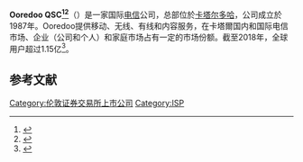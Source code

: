 {{Infobox company
| name = Ooredoo QSC
| products = 
| homepage = {{URL|ooredoo.com}}
| subsid = 
| divisions = 
| parent = 

| owner = 

| services = 
| industry = [[电信|电信]]
| logo = Ooredoo logo 2017.png

| locations = 
| location_city = [[多哈|多哈]]
| defunct = <!-- {{End date|df=yes|YYYY|MM|DD}} -->
| founder = 
| foundation = <!-- {{Start date|df=yes|1987}} -->
| successor = 
| predecessor = 
| fate = 

| type = [[上市公司|上市公司]]
| former_name = Qtel Group (1987–2013)
| footnotes = 
}}'''Ooredoo QSC<ref name="tr-mm-2016">{{cite web |last1=Maakaron |first1=Charbel |last2=Montouché |first2=Arnaud |title=Establishing a business in Qatar |url=https://content.next.westlaw.com/4-549-2825?__lrTS=20201105094340639&transitionType=Default&contextData=(sc.Default)&firstPage=true |website=Thompson Reuters Practical Law |access-date=24 February 2021 |date=February 1, 2016}}</ref><ref>{{Cite web |url=https://www.gulf-times.com/story/357550/Legal-name-officially-changes-to-Ooredoo-QSC |title=存档副本 |access-date=2021-03-16 |archive-date=2021-05-12 |archive-url=https://web.archive.org/web/20210512151207/https://www.gulf-times.com/story/357550/Legal-name-officially-changes-to-Ooredoo-QSC |dead-url=no }}</ref>'''（{{Lang-ar|أريد}}）是一家国际[[电信|电信]]公司，总部位於[[卡塔尔|卡塔尔]][[多哈|多哈]]，公司成立於1987年。Ooredoo提供移动、无线、有线和内容服务，在卡塔爾国内和国际电信市场、企业（公司和个人）和家庭市场占有一定的市场份额。截至2018年，全球用户超过1.15亿<ref>{{Cite web |url=https://www.ooredoo.com/wp-content/uploads/2019/03/Q4-Financial-results-presentation-F.pdf |title=存档副本 |access-date=2021-03-16 |archive-date=2019-08-27 |archive-url=https://web.archive.org/web/20190827084453/https://www.ooredoo.com/wp-content/uploads/2019/03/Q4-Financial-results-presentation-F.pdf |dead-url=no }}</ref>。

==参考文献==
{{reflist}}

[[Category:伦敦证券交易所上市公司|Category:伦敦证券交易所上市公司]]
[[Category:ISP|Category:ISP]]